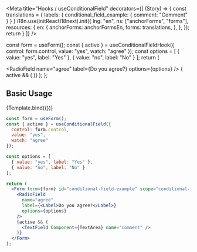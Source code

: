 

<Meta
  title="Hooks / useConditionalField"
  decorators={[
    (Story) => {
      const translations = {
        labels: {
          conditional_field_example: {
            comment: "Comment"
          }
        }
      }
      i18n.use(initReactI18next).init({
        lng: "en",
        ns: ["anchorForms", "forms"],
        resources: {
          en: {
            anchorForms: anchorFormsEn,
            forms: translations,
          },
        },
      });
      return <Story />
    }
  ]}
/>

  const form = useForm();
  const { active } = useConditionalFieldHook({ control: form.control, value: "yes", watch: "agree" });
  const options = [
    { value: "yes", label: "Yes" },
    { value: "no", label: "No" }
  ];
  return (
    <Form form={form} id="conditional-field-example" scope="conditional-field-example">
      <RadioField
        name="agree"
        label={<Label>Do you agree?</Label>}
        options={options}
      />
      { active && (
        <TextField Component={TextArea} name="comment" />
      )}
    </Form>
  );
};

## Basic Usage

<Story name="useConditionalField">
  {Template.bind({})}
</Story>

```jsx
const form = useForm();
const { active } = useConditionalField({
  control: form.control,
  value: "yes",
  watch: "agree"
});

const options = [
  { value: "yes", label: "Yes" },
  { value: "no", label: "No" }
];

return (
  <Form form={form} id="conditional-field-example" scope="conditional-field-example">
    <RadioField
      name="agree"
      label={<Label>Do you agree?</Label>}
      options={options}
    />
    {active && (
      <TextField Component={TextArea} name="comment" />
    )}
  </Form>
);
```
